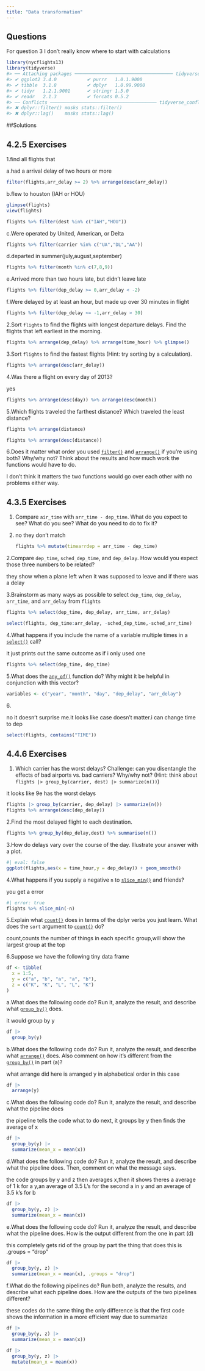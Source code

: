 ```yaml
---
title: "Data transformation"
---
```




## Questions

For question 3 I don't really know where to start with calculations


```r
library(nycflights13)
library(tidyverse)
#> ── Attaching packages ──────────────────────────────────── tidyverse 1.3.2 ──
#> ✔ ggplot2 3.4.0           ✔ purrr   1.0.1.9000 
#> ✔ tibble  3.1.8           ✔ dplyr   1.0.99.9000
#> ✔ tidyr   1.2.1.9001      ✔ stringr 1.5.0      
#> ✔ readr   2.1.3           ✔ forcats 0.5.2      
#> ── Conflicts ─────────────────────────────────────── tidyverse_conflicts() ──
#> ✖ dplyr::filter() masks stats::filter()
#> ✖ dplyr::lag()    masks stats::lag()
```

##Solutions

## 4.2.5 Exercises

1.find all flights that

a.had a arrival delay of two hours or more

```r


filter(flights,arr_delay >= 2) %>% arrange(desc(arr_delay))
```

b.flew to houston (IAH or HOU)

```r

glimpse(flights)
view(flights)
```

```r

flights %>% filter(dest %in% c("IAH","HOU"))
```

c.Were operated by United, American, or Delta

```r
flights %>% filter(carrier %in% c("UA","DL","AA"))

```

d.departed in summer(july,august,september)

```r
flights %>% filter(month %in% c(7,8,9))
```

e.Arrived more than two hours late, but didn't leave late

```r
flights %>% filter(dep_delay >= 0,arr_delay < -2)
```

f.Were delayed by at least an hour, but made up over 30 minutes in flight

```r
flights %>% filter(dep_delay <= -1,arr_delay > 30)
```

2.Sort `flights` to find the flights with longest departure delays. Find the flights that left earliest in the morning.

```r
flights %>% arrange(dep_delay) %>% arrange(time_hour) %>% glimpse()
```

3.Sort `flights` to find the fastest flights (Hint: try sorting by a calculation).

```r
flights %>% arrange(desc(arr_delay))
```

4.Was there a flight on every day of 2013?

yes

```r
flights %>% arrange(desc(day)) %>% arrange(desc(month))
```

5.Which flights traveled the farthest distance? Which traveled the least distance?

```r
flights %>% arrange(distance) 
```

```r
flights %>% arrange(desc(distance))
```

6.Does it matter what order you used [`filter()`](https://dplyr.tidyverse.org/reference/filter.html) and [`arrange()`](https://dplyr.tidyverse.org/reference/arrange.html) if you're using both? Why/why not? Think about the results and how much work the functions would have to do.

I don't think it matters the two functions would go over each other with no problems either way.

## 4.3.5 Exercises

1.  Compare `air_time` with `arr_time - dep_time`. What do you expect to see? What do you see? What do you need to do to fix it?

2.  no they don't match

    ```r
    flights %>% mutate(timearrdep = arr_time - dep_time)
    ```

2.Compare `dep_time`, `sched_dep_time`, and `dep_delay`. How would you expect those three numbers to be related?

they show when a plane left when it was supposed to leave and if there was a delay

3.Brainstorm as many ways as possible to select `dep_time`, `dep_delay`, `arr_time`, and `arr_delay` from `flights`

```r
flights %>% select(dep_time, dep_delay, arr_time, arr_delay)
```

```r
select(flights, dep_time:arr_delay, -sched_dep_time,-sched_arr_time)
```

4.What happens if you include the name of a variable multiple times in a [`select()`](https://dplyr.tidyverse.org/reference/select.html) call?

it just prints out the same outcome as if i only used one

```r
flights %>% select(dep_time, dep_time)
```

5.What does the [`any_of()`](https://tidyselect.r-lib.org/reference/all_of.html) function do? Why might it be helpful in conjunction with this vector?

```r
variables <- c("year", "month", "day", "dep_delay", "arr_delay")


```

6\.

no it doesn't surprise me.it looks like case doesn't matter.i can change time to dep

```r
select(flights, contains("TIME"))
```

## 4.4.6 Exercises

1.  Which carrier has the worst delays? Challenge: can you disentangle the effects of bad airports vs. bad carriers? Why/why not? (Hint: think about `flights |> group_by(carrier, dest) |> summarize(n())`)

it looks like 9e has the worst delays

```r
flights |> group_by(carrier, dep_delay) |> summarize(n())
flights %>% arrange(desc(dep_delay))
```

2.Find the most delayed flight to each destination.

```r
flights %>% group_by(dep_delay,dest) %>% summarise(n())
```

3.How do delays vary over the course of the day. Illustrate your answer with a plot.

```r
#| eval: false
ggplot(flights,aes(x = time_hour,y = dep_delay)) + geom_smooth()
```

4.What happens if you supply a negative `n` to [`slice_min()`](https://dplyr.tidyverse.org/reference/slice.html) and friends?

you get a error

```r
#| error: true
flights %>% slice_min(-n)
```

5.Explain what [`count()`](https://dplyr.tidyverse.org/reference/count.html) does in terms of the dplyr verbs you just learn. What does the `sort` argument to [`count()`](https://dplyr.tidyverse.org/reference/count.html) do?

count,counts the number of things in each specific group,will show the largest group at the top

6.Suppose we have the following tiny data frame

```r
df <- tibble(
  x = 1:5,
  y = c("a", "b", "a", "a", "b"),
  z = c("K", "K", "L", "L", "K")
)
```

a.What does the following code do? Run it, analyze the result, and describe what [`group_by()`](https://dplyr.tidyverse.org/reference/group_by.html) does.

it would group by y

```r
df |>
  group_by(y)
```

b.What does the following code do? Run it, analyze the result, and describe what [`arrange()`](https://dplyr.tidyverse.org/reference/arrange.html) does. Also comment on how it's different from the [`group_by()`](https://dplyr.tidyverse.org/reference/group_by.html) in part (a)?

what arrange did here is arranged y in alphabetical order in this case

```r
df |>
  arrange(y)
```

c.What does the following code do? Run it, analyze the result, and describe what the pipeline does

the pipeline tells the code what to do next, it groups by y then finds the average of x

```r
df |>
  group_by(y) |>
  summarize(mean_x = mean(x))
```

d.What does the following code do? Run it, analyze the result, and describe what the pipeline does. Then, comment on what the message says.

the code groups by y and z then averages x,then it shows theres a average of 1 k for a y,an average of 3.5 L's for the second a in y and an average of 3.5 k's for b

```r
df |>
  group_by(y, z) |>
  summarize(mean_x = mean(x))
```

e.What does the following code do? Run it, analyze the result, and describe what the pipeline does. How is the output different from the one in part (d)

this completely gets rid of the group by part the thing that does this is .groups = "drop"

```r
df |>
  group_by(y, z) |>
  summarize(mean_x = mean(x), .groups = "drop")
```

f.What do the following pipelines do? Run both, analyze the results, and describe what each pipeline does. How are the outputs of the two pipelines different?

these codes do the same thing the only difference is that the first code shows the information in a more efficient way due to summarize

```r
df |>
  group_by(y, z) |>
  summarize(mean_x = mean(x))

df |>
  group_by(y, z) |>
  mutate(mean_x = mean(x))
```
